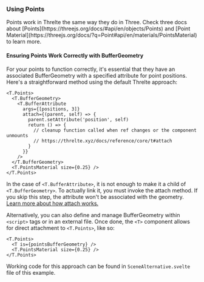 <Example path="geometry/points" />

### Using Points

<Tip type="tip">
  Points work in Threlte the same way they do in Three. Check three docs about
  [Points](https://threejs.org/docs/#api/en/objects/Points) and [Point
  Material](https://threejs.org/docs/?q=Point#api/en/materials/PointsMaterial) to learn more.
</Tip>

#### Ensuring Points Work Correctly with BufferGeometry

For your points to function correctly, it's essential that they have an associated
BufferGeometry with a specified attribute for point positions.
Here's a straightforward method using the default Threlte approach:

```svelte
<T.Points>
  <T.BufferGeometry>
    <T.BufferAttribute
      args={[positions, 3]}
      attach={(parent, self) => {
        parent.setAttribute('position', self)
        return () => {
          // cleanup function called when ref changes or the component unmounts
          // https://threlte.xyz/docs/reference/core/t#attach
        }
      }}
    />
  </T.BufferGeometry>
  <T.PointsMaterial size={0.25} />
</T.Points>
```

In the case of `<T.BufferAttribute>`, it is not enough to make it a child of `<T.BufferGeometry>`. To actually link it,
you must invoke the attach method. If you skip this step, the attribute
won't be associated with the geometry. [Learn more about how attach works.](/docs/reference/core/t#attach)

Alternatively, you can also define and manage BufferGeometry within `<script>` tags or
in an external file. Once done, the `<T>` component allows for direct attachment
to `<T.Points>`, like so:

```svelte
<T.Points>
  <T is={pointsBufferGeometry} />
  <T.PointsMaterial size={0.25} />
</T.Points>
```

Working code for this approach can be found in `SceneAlternative.svelte` file of this example.
